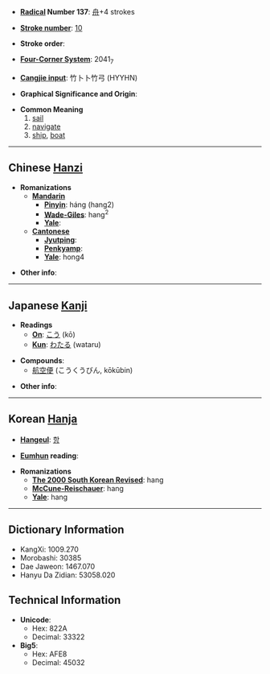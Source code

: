 * '''[[Wiktionary:Chinese radical index| Radical]] Number 137''': [[Wiktionary:Chinese radical index 舟|舟]]+4 strokes

* '''[[Wiktionary:Chinese total strokes index|Stroke number]]''': [[Wiktionary:Chinese total strokes index 10|10]]

* '''Stroke order''': 

* '''[[Wiktionary:Chinese four corner index|Four-Corner System]]''': 2041<sub>7</sub>

* '''[[Wiktionary:Chinese Cangjie index|Cangjie input]]''': 竹卜卜竹弓 (HYYHN)

* '''Graphical Significance and Origin''': 

* '''Common Meaning'''
*#[[sail]]
*# [[navigate]]
*# [[ship]], [[boat]]

----

== Chinese [[Hanzi]] ==

* '''Romanizations'''
** '''[[Mandarin]]'''
*** '''[[Pinyin]]''': háng (hang2)
*** '''[[Wade-Giles]]''': hang<sup>2</sup>
*** '''[[Yale]]''': 
** '''[[Cantonese]]'''
*** '''[[Jyutping]]''':
*** '''[[Penkyamp]]''': 
*** '''[[Yale]]''': hong4

* '''Other info''': 

----

== Japanese [[Kanji]] ==

* '''Readings'''
** '''[[On]]''': [[こう]] (kō)
** '''[[Kun]]''': [[わたる]] (wataru)

* '''Compounds''':
**[[航空便]] (こうくうびん, kōkūbin)

* '''Other info''':  

----

== Korean [[Hanja]] ==

* '''[[Hangeul]]''': [[항]]

* '''[[Eumhun]] reading''': 

* '''Romanizations'''
** '''[[The 2000 South Korean Revised Romanization|The 2000 South Korean Revised]]''': hang
** '''[[McCune-Reischauer]]''': hang
** '''[[Yale]]''': hang

----

== Dictionary Information ==

* KangXi: 1009.270
* Morobashi: 30385
* Dae Jaweon: 1467.070
* Hanyu Da Zidian: 53058.020

== Technical Information ==

* '''Unicode''':
** Hex: 822A
** Decimal: 33322
* '''Big5''':
** Hex: AFE8
** Decimal: 45032